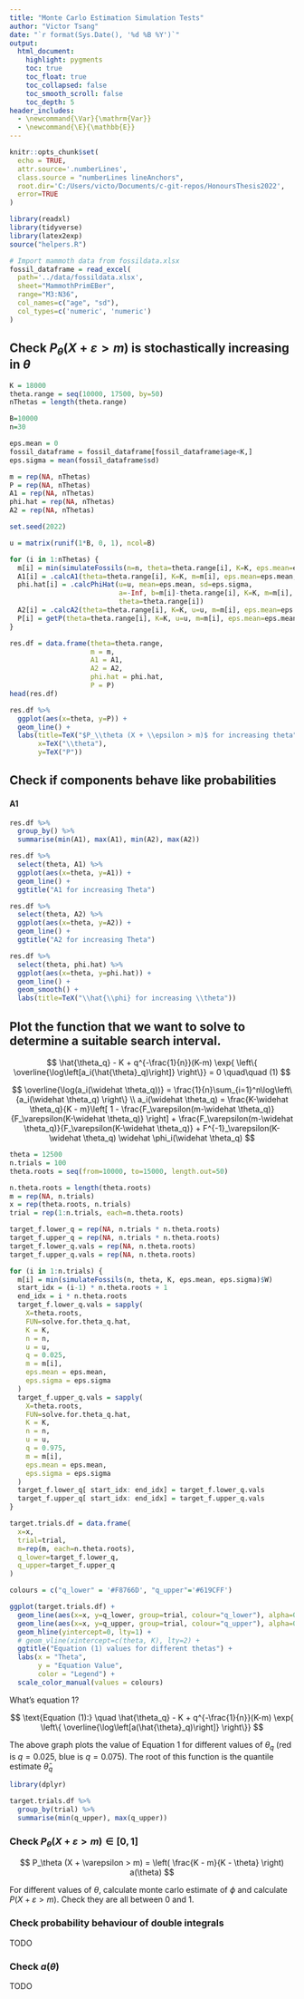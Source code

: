 ---
title: "Monte Carlo Estimation Simulation Tests"
author: "Victor Tsang"
date: "`r format(Sys.Date(), '%d %B %Y')`"
output:
  html_document:
    highlight: pygments
    toc: true
    toc_float: true
    toc_collapsed: false
    toc_smooth_scroll: false
    toc_depth: 5
header_includes:
  - \newcommand{\Var}{\mathrm{Var}}
  - \newcommand{\E}{\mathbb{E}}
---

```{=html}
<style>
body
  { counter-reset: source-line 0; }
pre.numberSource code
  { counter-reset: none; }
</style>
```

```{r setup, include=FALSE}
knitr::opts_chunk$set(
  echo = TRUE,
  attr.source='.numberLines',
  class.source = "numberLines lineAnchors",
  root.dir='C:/Users/victo/Documents/c-git-repos/HonoursThesis2022',
  error=TRUE
)
```

```{r}
library(readxl)
library(tidyverse)
library(latex2exp)
source("helpers.R")
```



```{r}
# Import mammoth data from fossildata.xlsx
fossil_dataframe = read_excel(
  path='../data/fossildata.xlsx', 
  sheet="MammothPrimEBer", 
  range="M3:N36", 
  col_names=c("age", "sd"), 
  col_types=c('numeric', 'numeric')
)
```

## Check $P_\theta (X + \varepsilon > m)$ is stochastically increasing in $\theta$

```{r}

K = 18000
theta.range = seq(10000, 17500, by=50)
nThetas = length(theta.range)

B=10000
n=30

eps.mean = 0
fossil_dataframe = fossil_dataframe[fossil_dataframe$age<K,]
eps.sigma = mean(fossil_dataframe$sd)

m = rep(NA, nThetas)
P = rep(NA, nThetas)
A1 = rep(NA, nThetas)
phi.hat = rep(NA, nThetas)
A2 = rep(NA, nThetas)

set.seed(2022)

u = matrix(runif(1*B, 0, 1), ncol=B)

for (i in 1:nThetas) {
  m[i] = min(simulateFossils(n=n, theta=theta.range[i], K=K, eps.mean=eps.mean, eps.sigma=eps.sigma)$W)
  A1[i] = .calcA1(theta=theta.range[i], K=K, m=m[i], eps.mean=eps.mean, eps.sigma=eps.sigma)
  phi.hat[i] = .calcPhiHat(u=u, mean=eps.mean, sd=eps.sigma,
                           a=-Inf, b=m[i]-theta.range[i], K=K, m=m[i],
                           theta=theta.range[i])
  A2[i] = .calcA2(theta=theta.range[i], K=K, u=u, m=m[i], eps.mean=eps.mean, eps.sigma=eps.sigma)
  P[i] = getP(theta=theta.range[i], K=K, u=u, m=m[i], eps.mean=eps.mean, eps.sigma=eps.sigma)
}

res.df = data.frame(theta=theta.range,
                    m = m,
                    A1 = A1,
                    A2 = A2,
                    phi.hat = phi.hat,
                    P = P)
head(res.df)
```


```{r}
res.df %>%
  ggplot(aes(x=theta, y=P)) +
  geom_line() +
  labs(title=TeX("$P_\\theta (X + \\epsilon > m)$ for increasing theta"),
       x=TeX("\\theta"),
       y=TeX("P"))
```


## Check if components behave like probabilities

#### A1

```{r}
res.df %>%
  group_by() %>%
  summarise(min(A1), max(A1), min(A2), max(A2))
```

```{r}
res.df %>%
  select(theta, A1) %>%
  ggplot(aes(x=theta, y=A1)) +
  geom_line() +
  ggtitle("A1 for increasing Theta")
```

```{r}
res.df %>%
  select(theta, A2) %>%
  ggplot(aes(x=theta, y=A2)) +
  geom_line() +
  ggtitle("A2 for increasing Theta")
```

```{r}
res.df %>%
  select(theta, phi.hat) %>%
  ggplot(aes(x=theta, y=phi.hat)) +
  geom_line() +
  geom_smooth() +
  labs(title=TeX("\\hat{\\phi} for increasing \\theta"))
```


## Plot the function that we want to solve to determine a suitable search interval.

$$
\hat{\theta_q} - K + q^{-\frac{1}{n}}(K-m) \exp{ \left\{ \overline{\log\left[a_i(\hat{\theta}_q)\right]} \right\}} = 0 \quad\quad (1)
$$

$$
\overline{\log(a_i(\widehat \theta_q))} = \frac{1}{n}\sum_{i=1}^n\log\left\{a_i(\widehat \theta_q) \right\} \\
a_i(\widehat \theta_q) = \frac{K-\widehat \theta_q}{K - m}\left[ 1 - \frac{F_\varepsilon(m-\widehat \theta_q)}{F_\varepsilon(K-\widehat \theta_q)} \right] + \frac{F_\varepsilon(m-\widehat \theta_q)}{F_\varepsilon(K-\widehat \theta_q)} + F^{-1}_\varepsilon(K-\widehat \theta_q) \widehat \phi_i(\widehat \theta_q)
$$ 

```{r}
theta = 12500
n.trials = 100
theta.roots = seq(from=10000, to=15000, length.out=50)

n.theta.roots = length(theta.roots)
m = rep(NA, n.trials)
x = rep(theta.roots, n.trials)
trial = rep(1:n.trials, each=n.theta.roots)

target_f.lower_q = rep(NA, n.trials * n.theta.roots)
target_f.upper_q = rep(NA, n.trials * n.theta.roots)
target_f.lower_q.vals = rep(NA, n.theta.roots)
target_f.upper_q.vals = rep(NA, n.theta.roots)

for (i in 1:n.trials) {
  m[i] = min(simulateFossils(n, theta, K, eps.mean, eps.sigma)$W)
  start_idx = (i-1) * n.theta.roots + 1
  end_idx = i * n.theta.roots
  target_f.lower_q.vals = sapply(
    X=theta.roots,
    FUN=solve.for.theta_q.hat,
    K = K,
    n = n,
    u = u,
    q = 0.025,
    m = m[i],
    eps.mean = eps.mean,
    eps.sigma = eps.sigma
  )
  target_f.upper_q.vals = sapply(
    X=theta.roots,
    FUN=solve.for.theta_q.hat,
    K = K,
    n = n,
    u = u,
    q = 0.975,
    m = m[i],
    eps.mean = eps.mean,
    eps.sigma = eps.sigma
  )
  target_f.lower_q[ start_idx: end_idx] = target_f.lower_q.vals
  target_f.upper_q[ start_idx: end_idx] = target_f.upper_q.vals
}

target.trials.df = data.frame(
  x=x,
  trial=trial,
  m=rep(m, each=n.theta.roots),
  q_lower=target_f.lower_q,
  q_upper=target_f.upper_q
)

colours = c("q_lower" = '#F8766D', "q_upper"='#619CFF')

ggplot(target.trials.df) +
  geom_line(aes(x=x, y=q_lower, group=trial, colour="q_lower"), alpha=0.4) +
  geom_line(aes(x=x, y=q_upper, group=trial, colour="q_upper"), alpha=0.4) +
  geom_hline(yintercept=0, lty=1) +
  # geom_vline(xintercept=c(theta, K), lty=2) +
  ggtitle("Equation (1) values for different thetas") +
  labs(x = "Theta",
       y = "Equation Value",
       color = "Legend") +
  scale_color_manual(values = colours)
```

What's equation 1? 

$$
\text{Equation (1):} \quad \hat{\theta_q} - K + q^{-\frac{1}{n}}(K-m) \exp{ \left\{ \overline{\log\left[a(\hat{\theta}_q)\right]} \right\}}
$$

The above graph plots the value of Equation 1 for different values of $\theta_q$ (red is $q = 0.025$, blue is $q = 0.075$). The root of this function is the quantile estimate $\hat \theta_q$

```{r}
library(dplyr)

target.trials.df %>%
  group_by(trial) %>%
  summarise(min(q_upper), max(q_upper))
```


### Check $P_\theta (X + \varepsilon > m) \in [0, 1]$

$$
P_\theta (X + \varepsilon > m) = \left( \frac{K - m}{K - \theta} \right) a(\theta)
$$

For different values of $\theta$, calculate monte carlo estimate of $\phi$ and calculate $P(X + \varepsilon > m)$. Check they are all between 0 and 1.

### Check probability behaviour of double integrals

TODO


### Check $a(\theta)$

TODO